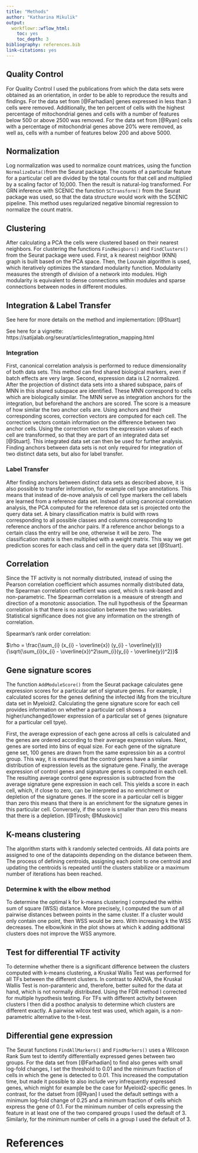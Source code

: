 ```yaml
---
title: "Methods"
author: "Katharina Mikulik"
output:
  workflowr::wflow_html:
    toc: yes
    toc_depth: 3
bibliography: references.bib
link-citations: yes
---
```




## Quality Control

For Quality Control I used the publications from which the data sets were obtained
as an orientation, in order to be able to reproduce the results and findings. For
the data set from [@Farhadian] genes expressed in less than 3 cells were 
removed. Additionally, the ten percent of cells with the highest percentage
of mitochondrial genes and cells with a number of features below 500 or above 
2500 was removed. For the data set from [@Ryan] cells with a percentage of mitochondrial genes above 20% were removed, as well as, cells with a number of features below 200 
and above 5000. 

## Normalization

Log normalization was used to normalize count matrices, using the function `NormalizeData()`from the Seurat package. The counts of a particular
feature for a particular cell are divided by the total counts for that cell and
multiplied by a scaling factor of 10,000. Then the result is natural-log 
transformed. For GRN inference with SCENIC the function `SCTransform()` from the 
Seurat package was used, so that the data structure would work with the SCENIC pipeline. This method uses regularized negative binomial regression to normalize 
the count matrix. 

## Clustering

After calculating a PCA the cells were clustered based on their nearest neighbors.
For clustering the functions `FindNeigbors()` and `FindClusters()` from the 
Seurat package were used. First, a k nearest neighbor (KNN) graph is built
based on the PCA space. Then, the Louvain algorithm is used, which iteratively 
optimizes the standard modularity function. Modularity measures the strength of division of a network into modules. High modularity is equivalent to dense 
connections within modules and sparse connections between nodes in different
modules. 

  
## Integration & Label Transfer

See here for more details on the method and implementation:
[@Stuart]

See here for a vignette:
https://satijalab.org/seurat/articles/integration_mapping.html

### Integration

First, canonical correlation analysis is performed to reduce dimensionality of both
data sets. This method can find shared biological markers, even if batch effects 
are very large. Second, expression data is L2 normalized. After the 
projection of distinct data sets into a shared subspace, pairs of MNN in this shared subspace are identified. These MNN correspond to cells which are biologically
similar. The MNN serve as integration anchors for the integration, but 
beforehand the anchors are scored. The score is a measure of how similar the two 
anchor cells are. Using anchors and their corresponding scores, 
correction vectors are computed for each cell. The correction vectors contain 
information on the difference between two anchor cells. Using the correction vectors 
the expression values of each cell are transformed, so that they are part of an
integrated data set [@Stuart]. This integrated data set can then be used for 
further analysis. Finding anchors between data sets is not only required for 
integration of two distinct data sets, but also for label transfer. 

### Label Transfer

After finding anchors between distinct data sets as described above, it 
is also possible to transfer information, for example cell type annotations. This
means that instead of de-nove analysis of cell type markers the cell labels are 
learned from a reference data set. Instead of using canonical correlation analysis, the
PCA computed for the reference data set is projected onto the query data set. 
A binary classification matrix is build with rows corresponding to all possible 
classes and columns corresponding to reference anchors of the anchor pairs. 
If a reference anchor belongs to a certain class the entry will be one, otherwise
it will be zero. The classification matrix is then multiplied with a weight matrix.
This way we get prediction scores for each class and cell in the query data set
[@Stuart].

## Correlation  

Since the TF activity is not normally distributed, instead of using
the Pearson correlation coefficient which assumes normally distributed data,
the Spearman correlation coefficient was used, which is rank-based and 
non-parametric. The Spearman correlation is a measure of strength and direction 
of a monotonic association.
The null hypothesis of the Spearman correlation is that there is no association 
between the two variables. Statistical significance does not give any information
on the strength of correlation. 

Spearman's rank order correlation:


$\rho = \frac{\sum_{i} (x_{i} - \overline{x}) (y_{i} - \overline{y})}
{\sqrt{\sum_{i}(x_{i} - \overline{x})^2\sum_{i}(y_{i} - \overline{y})^2}}$
  
## Gene signature scores

The function `AddModuleScore()` from the Seurat package calculates gene expression
scores for a particular set of signature genes. For example, I calculated 
scores for the genes defining the infected iMg from the triculture data set in 
Myeloid2. Calculating the gene signature score for each cell provides information 
on whether a particular cell shows a higher/unchanged/lower expression of a
particular set of genes (signature for a particular cell tpye).

First, the average expression of each gene across all cells is calculated and 
the genes are ordered according to their average expression values. Next, genes
are sorted into bins of equal size. For each gene of the signature gene set, 
100 genes are drawn from the same expression bin as a control group. This way, 
it is ensured that the control genes have a similar distribution of expression
levels as the signature gene. Finally, the average expression of control genes
and signature genes is computed in each cell. The resulting average control 
gene expression is subtracted from the average signature gene expression in 
each cell. This yields a score in each cell, which, if close to zero, can be 
interpreted as no enrichment or depletion of the signature genes. If the score 
in a particular cell is bigger than zero this means that there is an 
enrichment for the signature genes in this particular cell. Conversely, if the
score is smaller than zero this means that there is a depletion. [@Tirosh; @Muskovic]

## K-means clustering

The algorithm starts with k randomly selected centroids. All data points are 
assigned to one of the datapoints depending on the distance between them. 
The process of defining centroids, assigning each point to one centroid and 
updating the centroids is repeated until the clusters stabilize or a maximum 
number of iterations has been reached.

### Determine k with the elbow method

To determine the optimal k for k-means clustering I computed the within sum of
square (WSS) distance. More precisely, I computed the sum of all pairwise 
distances between points in the same cluster. If a cluster would only contain one 
point, then WSS would be zero. With increasing k the WSS decreases. The 
elbow/kink in the plot shows at which k adding additional clusters does not 
improve the WSS anymore. 
  
  
## Test for differential TF activity

To determine whether there is a significant difference between the clusters 
computed with k-means clustering, a Kruskal Wallis Test was performed for all
TFs between the different clusters. In contrast to ANOVA, the Kruskal Wallis Test
is non-paramteric and, therefore, better suited for the data at hand, which is 
not normally distributed. Using the FDR method I corrected for 
multiple hypothesis testing. For TFs with different activity between clusters I 
then did a posthoc analysis to determine which clusters are different exactly. 
A pairwise wilcox test was used, which again, is a non-parametric alternative to 
the t-test. 

## Differential gene expression

The Seurat functions `FindAllMarkers()` and `FindMarkers()` uses a Wilcoxon Rank
Sum test to identify differentially expressed genes between two groups. For the
data set from [@Farhadian] to find also genes with small log-fold changes,
I set the threshold to 0.01 and 
the minimum fraction of cells in which the gene is detected to 0.01. This 
increased the computation time, but made it possible to also include
very infrequently expressed genes, which might for example be the case for 
Myeloid2-specific genes. 
In contrast, for the datset from [@Ryan] I used the default settings with a 
minimum log-fold change of 0.25 and a minimum fraction of cells which express
the gene of 0.1. For the minimum number of cells expressing the feature in at least one of the two compared groups I used the default of 3. Similarly, for the minimum number 
of cells in a group I used the default of 3. 


# References